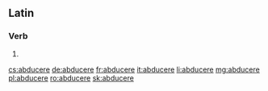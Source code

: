 ==Latin==

===Verb===
{{la-verb-form|abducere}}

# {{conjugation of|abduco|abducō|pres|act|inf|lang=la}}

[[cs:abducere]]
[[de:abducere]]
[[fr:abducere]]
[[it:abducere]]
[[li:abducere]]
[[mg:abducere]]
[[pl:abducere]]
[[ro:abducere]]
[[sk:abducere]]